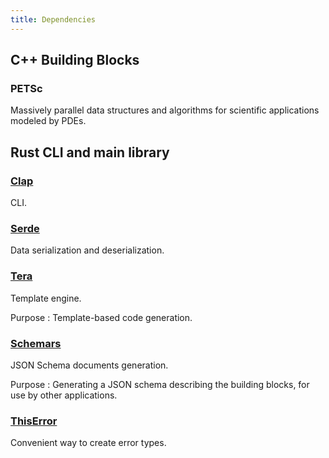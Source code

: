 ```yaml
---
title: Dependencies
---
```




## C++ Building Blocks

### <span style="margin-right: 1rem;">PETSc</span> <LinkButton href="https://petsc.org/release/" icon="open-book" variant="minimal"/><LinkButton href="https://gitlab.com/petsc/petsc" icon="gitlab" variant="minimal"/>
Massively parallel data structures and algorithms for scientific applications
modeled by PDEs.


## Rust CLI and main library

### [Clap](https://docs.rs/clap/latest/clap/)
CLI.

### [Serde](https://serde.rs/)
Data serialization and deserialization.

### [Tera](https://keats.github.io/tera/)
Template engine.

Purpose : Template-based code generation.

### [Schemars](https://graham.cool/schemars/)
JSON Schema documents generation.

Purpose : Generating a JSON schema describing the building blocks, for use by other applications.

### [ThisError](https://docs.rs/thiserror/latest/thiserror/)
Convenient way to create error types.
